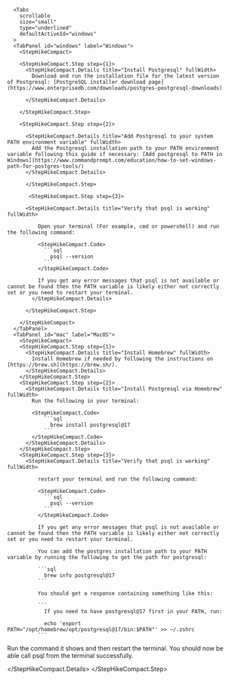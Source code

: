       <Tabs
        scrollable
        size="small"
        type="underlined"
        defaultActiveId="windows"
      >
      <TabPanel id="windows" label="Windows">
        <StepHikeCompact>

        <StepHikeCompact.Step step={1}>
          <StepHikeCompact.Details title="Install Postgresql" fullWidth>
            Download and run the installation file for the latest version of Postgresql: [PostgreSQL installer download page](https://www.enterprisedb.com/downloads/postgres-postgresql-downloads)

          </StepHikeCompact.Details>

        </StepHikeCompact.Step>

        <StepHikeCompact.Step step={2}>

          <StepHikeCompact.Details title="Add Postgresql to your system PATH environment variable" fullWidth>
            Add the Postgresql installation path to your PATH environment variable following this guide if necessary: [Add postgresql to PATH in Windows](https://www.commandprompt.com/education/how-to-set-windows-path-for-postgres-tools/)
          </StepHikeCompact.Details>

          </StepHikeCompact.Step>

           <StepHikeCompact.Step step={3}>

          <StepHikeCompact.Details title="Verify that psql is working" fullWidth>

              Open your terminal (For example, cmd or powershell) and run the following command:

              <StepHikeCompact.Code>
                ```sql
                  psql --version
                ```
              </StepHikeCompact.Code>

              If you get any error messages that psql is not available or cannot be found then the PATH variable is likely either not correctly set or you need to restart your terminal.
            </StepHikeCompact.Details>

          </StepHikeCompact.Step>

        </StepHikeCompact>
      </TabPanel>
      <TabPanel id="mac" label="MacOS">
        <StepHikeCompact>
        <StepHikeCompact.Step step={1}>
          <StepHikeCompact.Details title="Install Homebrew" fullWidth>
            Install Homebrew if needed by following the instructions on [https://brew.sh](https://brew.sh/).
          </StepHikeCompact.Details>
        </StepHikeCompact.Step>
        <StepHikeCompact.Step step={2}>
          <StepHikeCompact.Details title="Install Postgresql via Homebrew" fullWidth>
            Run the following in your terminal:

            <StepHikeCompact.Code>
                ```sql
                  brew install postgresql@17
                ```
            </StepHikeCompact.Code>
          </StepHikeCompact.Details>
        </StepHikeCompact.Step>
        <StepHikeCompact.Step step={3}>
          <StepHikeCompact.Details title="Verify that psql is working" fullWidth>

              restart your terminal and run the following command:

              <StepHikeCompact.Code>
                ```sql
                  psql --version
                ```
              </StepHikeCompact.Code>

              If you get any error messages that psql is not available or cannot be found then the PATH variable is likely either not correctly set or you need to restart your terminal.

              You can add the postgres installation path to your PATH variable by running the following to get the path for postgresql:

              ```sql
                brew info postgresql@17
              ```

              You should get a response containing something like this:

              ```
                If you need to have postgresql@17 first in your PATH, run:

                echo 'export PATH="/opt/homebrew/opt/postgresql@17/bin:$PATH"' >> ~/.zshrc
              ```

Run the command it shows and then restart the terminal. You should now be able call psql from the terminal successfully.

</StepHikeCompact.Details>
</StepHikeCompact.Step>
</StepHikeCompact>
</TabPanel>
</Tabs>
